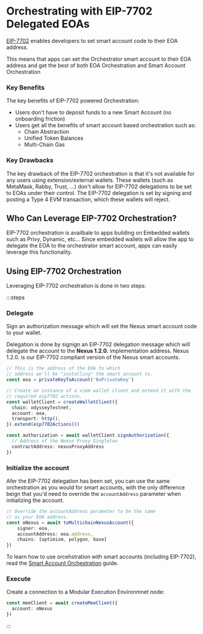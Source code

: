 # Orchestrating with EIP-7702 Delegated EOAs

[EIP-7702](https://github.com/ethereum/EIPs/blob/master/EIPS/eip-7702.md) 
enables developers to set smart account code to their EOA address. 

This means that apps can set the Orchestrator smart account to their EOA address
and get the best of both EOA Orchestration and Smart Account Orchestration

### Key Benefits
The key benefits of EIP-7702 powered Orchestration:

- Users don't have to deposit funds to a new Smart Account (no onboarding friction)
- Users get all the benefits of smart account based orchestration such as:
  - Chain Abstraction
  - Unified Token Balances
  - Multi-Chain Gas

### Key Drawbacks
The key drawback of the EIP-7702 orchestration is that it's not available for any
users using extension/external wallets. These wallets (such as MetaMask, 
Rabby, Trust, ...) don't allow for EIP-7702 delegations to be set to EOAs
under their control. The EIP-7702 delegation is set by signing and posting 
a Type 4 EVM transaction, which these wallets will reject. 

## Who Can Leverage EIP-7702 Orchestration?
EIP-7702 orchestration is availbale to apps building on Embedded wallets such
as Privy, Dynamic, etc... Since embedded wallets will allow the app to delegate
the EOA to the orchestrator smart account, apps can easily leverage this 
functionality.

## Using EIP-7702 Orchestration

Leveraging EIP-7702 orchestration is done in two steps:

:::steps
### Delegate
Sign an authorization message which will set the Nexus smart account
code to your wallet.

Delegation is done by signign an EIP-7702 delegation message which will 
delegate the account to the **Nexus 1.2.0.** implementation address. Nexus
1.2.0. is our EIP-7702 compliant version of the Nexus smart accounts.


```ts
// This is the address of the EOA to which 
// address we'll be "installing" the smart account to.
const eoa = privateKeyToAccount('0xPrivateKey')

// Create an instance of a viem wallet client and extend it with the 
// required eip7702 actions.
const walletClient = createWalletClient({
  chain: odysseyTestnet,
  account: eoa,
  transport: http(),
}).extend(eip7702Actions())

const authorization = await walletClient.signAuthorization({
  // Address of the Nexus Proxy Singleton
  contractAddress: nexusProxyAddress 
})
```


### Initialize the account
Afer the EIP-7702 delegation has been set, you can use the same orchestration
as you would for smart accounts, with the only difference beign that you'd 
need to override the `accountAddress` parameter when initializing the 
account. 


```ts
// Override the accountAddress parameter to be the same
// as your EOA address.
const oNexus = await toMultichainNexusAccount({
    signer: eoa,
    accountAddress: eoa.address,
    chains: [optimism, polygon, base]
})
```

To learn how to use orcehstration with smart accounts (including EIP-7702),
read the [Smart Account Orchestration](/multichain-orchestration/sca) guide.

### Execute
Create a connection to a Modular Execution Environmnet node:

```ts
const meeClient = await createMeeClient({
  account: oNexus
})
```


:::


